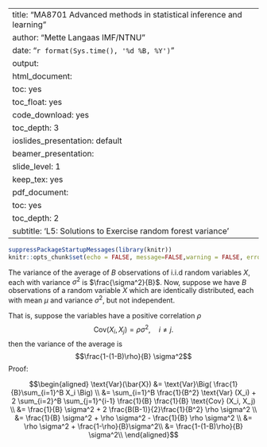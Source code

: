 ----
title: "MA8701 Advanced methods in statistical inference and learning"
author: "Mette Langaas IMF/NTNU"
date: "`r format(Sys.time(), '%d %B, %Y')`"
output:
  html_document:
    toc: yes
    toc_float: yes
    code_download: yes
    toc_depth: 3
  ioslides_presentation: default
  beamer_presentation:
    slide_level: 1
    keep_tex: yes
  pdf_document:
    toc: yes
    toc_depth: 2
subtitle: 'L5: Solutions to Exercise random forest variance'
---

```r
suppressPackageStartupMessages(library(knitr))
knitr::opts_chunk$set(echo = FALSE, message=FALSE,warning = FALSE, error = FALSE)
```


The variance of the average of $B$ observations of i.i.d random variables $X$, each with variance $\sigma^2$ is $\frac{\sigma^2}{B}$. Now, suppose we have $B$ observations of a random variable $X$ which are identically distributed, each with mean $\mu$ and variance $\sigma^2$, but not independent. 

That is, suppose the variables have a positive correlation $\rho$
$$\text{Cov}(X_i, X_j) = \rho \sigma^2, \quad i \neq j.$$
then the variance of the average is 
$$\frac{1-(1-B)\rho}{B} \sigma^2$$
Proof:

$$\begin{aligned} \text{Var}(\bar{X}) &= \text{Var}\Big( \frac{1}{B}\sum_{i=1}^B X_i \Big) \\
&= \sum_{i=1}^B \frac{1}{B^2} \text{Var} (X_i) + 2 \sum_{i=2}^B \sum_{j=1}^{i-1} \frac{1}{B} \frac{1}{B} \text{Cov} (X_i, X_j) \\
&= \frac{1}{B} \sigma^2 + 2 \frac{B(B-1)}{2}\frac{1}{B^2} \rho \sigma^2 \\
&= \frac{1}{B} \sigma^2 + \rho \sigma^2 - \frac{1}{B} \rho \sigma^2 \\
&= \rho \sigma^2 + \frac{1-\rho}{B}\sigma^2\\
&= \frac{1-(1-B)\rho}{B} \sigma^2\\ \end{aligned}$$
